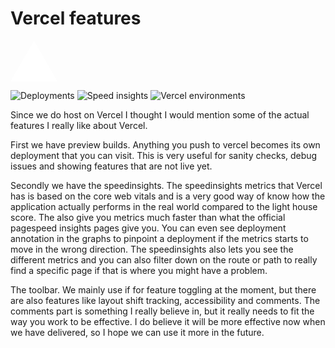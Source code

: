 
<Columns columns={2}>
<Column>
<CentralContent>

# Vercel features

</CentralContent>
</Column>
<Column className="flex flex-col justify-center">
<div className="grid grid-flow-col items-center w-full h-[80%] overflow-hidden auto-cols-[100%]">
<Animate number={0} animationType={["out"]}>
  <div className="w-full flex flex-col justify-center items-center">

  <svg 
    key="vercel-logo"
    width="76"
    height="65"
    viewBox="0 0 76 65"
    fill="none" xmlns="http://www.w3.org/2000/svg">
      <path d="M37.5274 0L75.0548 65H0L37.5274 0Z" fill="#ffffff"/>
  </svg>
  </div>
</Animate>
<Animate number={1} delay={0.2} animationType={["in", "out"]}>
    <Image src={Deployments} alt="Deployments"/>
    </Animate>
<Animate number={2} delay={0.4} animationType={["in", "out"]}>
      <Image src={Speedinsights} alt="Speed insights"/>
</Animate>
<Animate number={3} delay={0.6}>
      <Image src={VercelEnvironments} alt="Vercel environments"/>
</Animate>
      </div>
    </Column>
</Columns>


<Notes>

Since we do host on Vercel I thought I would mention some of the actual features I really like about Vercel.

First we have preview builds. Anything you push to vercel becomes its own deployment that you can visit. This is very useful for sanity checks, debug issues and showing features that are not live yet.

Secondly we have the speedinsights. The speedinsights metrics that Vercel has is based on the core web vitals and is a very good way of know how the application actually performs in the real world compared to the light house score. The also give you metrics much faster than what the official pagespeed insights pages give you. You can even see deployment annotation in the graphs to pinpoint a deployment if the metrics starts to move in the wrong direction. The speedinsights also lets you see the different metrics and you can also filter down on the route or path to really find a specific page if that is where you might have a problem.

The toolbar. We mainly use if for feature toggling at the moment, but there are also features like layout shift tracking, accessibility and comments. The comments part is something I really believe in, but it really needs to fit the way you work to be effective. I do believe it will be more effective now when we have delivered, so I hope we can use it more in the future.

</Notes>
